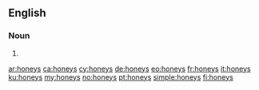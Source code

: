 ==English==

===Noun===
{{head|en|noun plural form}}

# {{plural of|honey|lang=en}}

[[ar:honeys]]
[[ca:honeys]]
[[cy:honeys]]
[[de:honeys]]
[[eo:honeys]]
[[fr:honeys]]
[[it:honeys]]
[[ku:honeys]]
[[my:honeys]]
[[no:honeys]]
[[pt:honeys]]
[[simple:honeys]]
[[fi:honeys]]